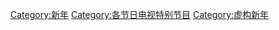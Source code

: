 [[Category:新年|Category:新年]]
[[Category:各节日电视特别节目|Category:各节日电视特别节目]]
[[Category:虚构新年|Category:虚构新年]]